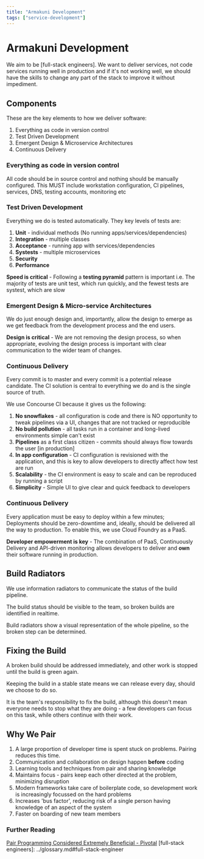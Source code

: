 ```yaml
---
title: "Armakuni Development"
tags: ["service-development"]
---
```



# Armakuni Development

We aim to be [full-stack engineers]. We want to deliver services, not code
services running well in production and if it's not working well,
we should have the skills to change any part of the stack to improve it without impediment.

## Components

These are the key elements to how we deliver software:

1.  Everything as code in version control
2.  Test Driven Development
3.  Emergent Design & Microservice Architectures
4.  Continuous Delivery

### Everything as code in version control

All code should be in source control and nothing should be manually configured. This MUST include workstation configuration, CI pipelines, services, DNS, testing accounts, monitoring etc

### Test Driven Development

Everything we do is tested automatically. They key levels of tests are:

1.  **Unit** - individual methods (No running apps/services/dependencies)
2.  **Integration** - multiple classes
3.  **Acceptance** - running app with services/dependencies
4.  **Systests** - multiple microservices
5.  **Security**
6.  **Performance**

**Speed is critical** - Following a **testing pyramid** pattern is important i.e. The majority of tests are unit test, which run quickly, and the fewest tests are systest, which are slow

### Emergent Design & Micro-service Architectures

We do just enough design and, importantly, allow the design to emerge as we get feedback from the development process and the end users.

**Design is critical** - We are not removing the design process, so when appropriate, evolving the design process is important with clear communication to the wider team of changes.

### Continuous Delivery

Every commit is to master and every commit is a potential release candidate. The CI solution is central to everything we do and is the single source of truth.

We use Concourse CI because it gives us the following:

1.  **No snowflakes** - all configuration is code and there is NO opportunity to tweak pipelines via a UI, changes that are not tracked or reproducible
2.  **No build pollution** - all tasks run in a container and long-lived environments simple can't exist
3.  **Pipelines** as a first class citizen - commits should always flow towards the user [in production]
4.  **In app configuration** - CI configuration is revisioned with the application, and this is key to allow developers to directly affect how test are run
5.  **Scalability** - the CI environment is easy to scale and can be reproduced by running a script
6.  **Simplicity** - Simple UI to give clear and quick feedback to developers

### Continuous Delivery

Every application must be easy to deploy within a few minutes; Deployments should be zero-downtime and, ideally, should be delivered all the way to production. To enable this, we use Cloud Foundry as a PaaS.

**Developer empowerment is key** - The combination of PaaS, Continuously Delivery and API-driven monitoring allows developers to deliver and **own** their software running in production.

## Build Radiators

We use information radiators to communicate the status of the build pipeline.

The build status should be visible to the team, so broken builds are identified in realtime.

Build radiators show a visual representation of the whole pipeline, so the broken step can be determined.

## Fixing the Build

A broken build should be addressed immediately, and other work is stopped until the build is green again.

Keeping the build in a stable state means we can release every day, should we choose to do so.

It is the team's responsibility to fix the build, although this doesn't mean everyone needs to stop what they are doing - a few developers can focus on this task, while others continue with their work.

## Why We Pair

1.  A large proportion of developer time is spent stuck on problems. Pairing reduces this time.
2.  Communication and collaboration on design happen **before** coding
3.  Learning tools and techniques from pair and sharing knowledge
4.  Maintains focus - pairs keep each other directed at the problem, minimizing disruption
5.  Modern frameworks take care of boilerplate code, so development work is increasingly focussed on the hard problems
6.  Increases 'bus factor', reducing risk of a single person having knowledge of an aspect of the system
7.  Faster on boarding of new team members

### Further Reading

[Pair Programming Considered Extremely Beneficial - Pivotal](https://tanzu.vmware.com/content/blog/pair-programming-considered-extremely-beneficial)
[full-stack engineers]: ../glossary.md#full-stack-engineer

